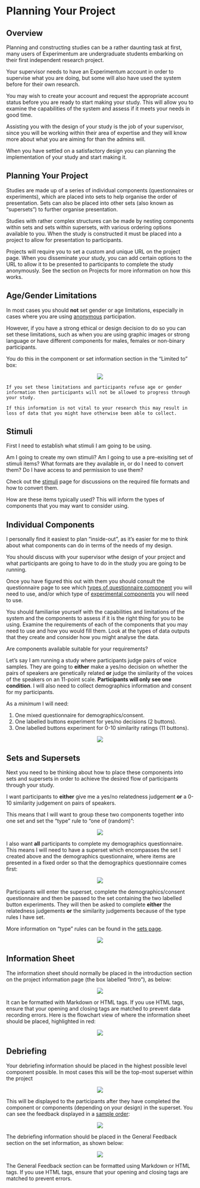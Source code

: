 # Planning Your Project

## Overview

Planning and constructing studies can be a rather daunting task at first, many users of Experimentum are undergraduate students embarking on their first independent research project. 

Your supervisor needs to have an Experimentum account in order to supervise what you are doing, but some will also have used the system before for their own research.

You may wish to create your account and request the appropriate account status before you are ready to start making your study. This will allow you to examine the capabilities of the system and assess if it meets your needs in good time. 

Assisting you with the design of your study is the job of your supervisor, since you will be working within their area of expertise and they will know more about what you are aiming for than the admins will. 

When you have settled on a satisfactory design you can planning the implementation of your study and start making it.

## Planning Your Project

Studies are made up of a series of individual components (questionnaires or experiments), which are placed into sets to help organise the order of presentation. Sets can also be placed into other sets (also known as "supersets") to further organise presentation. 

Studies with rather complex structures can be made by nesting components within sets and sets within supersets, with various ordering options available to you. When the study is constructed it must be placed into a project to allow for presentation to participants.

Projects will require you to set a custom and unique URL on the project page. When you disseminate your study, you can add certain options to the URL to allow it to be presented to participants to complete the study anonymously. See the section on Projects for more information on how this works. 

## Age/Gender Limitations

In most cases you should **not** set gender or age limitations, especially in cases where you are using [anonymous](#anon) participation. 

However, if you have a strong ethical or design decision to do so you can set these limitations, such as when you are using graphic images or strong language or have different components for males, females or non-binary participants.

You do this in the component or set information section in the "Limited to" box:

<center>![](images/screenshots/exp_6.png)</center>

```block
If you set these limitations and participants refuse age or gender information then participants will not be allowed to progress through your study.

If this information is not vital to your research this may result in loss of data that you might have otherwise been able to collect.
```

## Stimuli

First I need to establish what stimuli I am going to be using.

Am I going to create my own stimuli? Am I going to use a pre-exisiting set of stimuli items? What formats are they available in, or do I need to convert them? Do I have access to and permission to use them?

Check out the [stimuli](#stimuli) page for discussions on the required file formats and how to convert them.

How are these items typically used? This will inform the types of components that you may want to consider using.

## Individual Components

I personally find it easiest to plan "inside-out", as it's easier for me to think about what components can do in terms of the needs of my design.

You should discuss with your supervisor wthe design of your project and what participants are going to have to do in the study you are going to be running. 

Once you have figured this out with them you should consult the questionnaire page to see which [types of questionnaire component](#quest_types) you will need to use, and/or which type of [experimental components](#exp_types) you will need to use.

You should familiarise yourself with the capabilities and limitations of the system and the components to assess if it is the right thing for you to be using. Examine the requirements of each of the components that you may need to use and how you would fill them. Look at the types of data outputs that they create and consider how you might analyse the data.

Are components available suitable for your requirements?

Let's say I am running a study where participants judge pairs of voice samples. They are going to **either** make a yes/no decision on whether the pairs of speakers are genetically related **or** judge the similarity of the voices of the speakers on an 11-point scale. **Participants will only see one condition**. I will also need to collect demographics information and consent for my participants.

As a *minimum* I will need:

1. One mixed questionnaire for demographics/consent.
2. One labelled buttons experiment for yes/no decisions (2 buttons).
3. One labelled buttons experiment for 0-10 similarity ratings (11 buttons).

<center>![](images/screenshots/plan_1.png)</center>

## Sets and Supersets 

Next you need to be thinking about how to place these components into sets and supersets in order to achieve the desired flow of participants through your study.

I want participants to **either** give me a yes/no relatedness judgement **or** a 0-10 similarity judgement on pairs of speakers. 

This means that I will want to group these two components together into one set and set the "type" rule to "one of (random)":

<center>![](images/screenshots/plan_2.png)</center>

I also want **all** participants to complete my demographics questionnaire. This means I will need to have a superset which encompasses the set I created above and the demographics questionnaire, where items are presented in a fixed order so that the demographics questionnaire comes first:

<center>![](images/screenshots/plan_3.png)</center>

Participants will enter the superset, complete the demographics/consent questionnaire and then be passed to the set containing the two labelled button experiments. They will then be asked to complete **either** the relatedness judgements **or** the similarity judgements because of the type rules I have set.

More information on "type" rules can be found in the [sets page](#type_rules).

<center>![](images/screenshots/structure.png)</center>

## Information Sheet {#info_sheet}

The information sheet should normally be placed in the introduction section on the project information page (the box labelled "Intro"), as below:

<center>![](images/screenshots/proj_3.png)</center>

It can be formatted with Markdown or HTML tags. If you use HTML tags, ensure that your opening and closing tags are matched to prevent data recording errors. Here is the flowchart view of where the information sheet should be placed, highlighted in red:

<center>![](images/screenshots/structure.png)</center>

## Debriefing {#debrief}

Your debriefing information should be placed in the highest possible level component possible. In most cases this will be the top-most superset within the project

<center>![](images/screenshots/structure.png)</center>

This will be displayed to the participants after they have completed the component or components (depending on your design) in the superset. You can see the feedback displayed in a [sample order](#sample_order):

<center>![](images/screenshots/sets_14.png)</center>

The debriefing information should be placed in the General Feedback section on the set information, as shown below:

<center>![](images/screenshots/feedback.png)</center>

The General Feedback section can be formatted using Markdown or HTML tags. If you use HTML tags, ensure that your opening and closing tags are matched to prevent errors. 